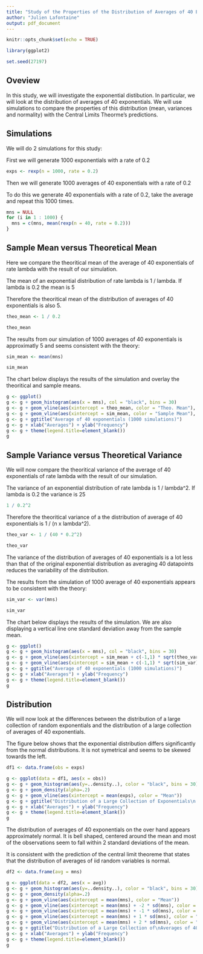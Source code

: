```yaml
---
title: "Study of the Properties of the Distribution of Averages of 40 Exponentials"
author: "Julien Lafontaine"
output: pdf_document
---
```


```r
knitr::opts_chunk$set(echo = TRUE)

library(ggplot2)

set.seed(27197)
```

## Oveview

In this study, we will investigate the exponential distibution. In particular, we will look at the distribution of averages of 40 exponentials. We will use simulations to  compare the properties of this distribution (mean, variances and normality) with the Central Limits Theorme's predictions.

## Simulations

We will do 2 simulations for this study:

First we will generate 1000 exponentials with a rate of 0.2

``` r
exps <- rexp(n = 1000, rate = 0.2)
```

Then we will generate 1000 averages of 40 exponentials with a rate of 0.2

To do this we generate 40 exponentials with a rate of 0.2, take the average and repeat this 1000 times. 
``` r
mns = NULL
for (i in 1 : 1000) {
  mns = c(mns, mean(rexp(n = 40, rate = 0.2)))
}

```

## Sample Mean versus Theoretical Mean

Here we compare the theoritical mean of the average of 40 exponentials of rate lambda with the result of our simulation.

The mean of an exponential distribution of rate lambda is 1 / lambda. If lambda is 0.2 the mean is 5

Therefore the theoritical mean of the distribution of averages of 40 exponentials is also 5.

```r
theo_mean <- 1 / 0.2

theo_mean
```

The results from our simulation of 1000 averages of 40 exponentials is approximatly 5 and seems consistent with the theory:

```r

sim_mean <- mean(mns)

sim_mean

```

The chart below displays the results of the simulation and overlay the theoritical and sample means.

```r

g <- ggplot()
g <- g + geom_histogram(aes(x = mns), col = "black", bins = 30)
g <- g + geom_vline(aes(xintercept = theo_mean, color = "Theo. Mean"), show.legend = TRUE)
g <- g + geom_vline(aes(xintercept = sim_mean, color = "Sample Mean"), show.legend = TRUE)
g <- g + ggtitle("Average of 40 exponentials (1000 simulations)")
g <- g + xlab("Averages") + ylab("Frequency")
g <- g + theme(legend.title=element_blank())
g
```



## Sample Variance versus Theoretical Variance

We will now compare the theoritical variance of the average of 40 exponentials of rate lambda with the result of our simulation.

The variance of an exponential distribution of rate lambda is 1 / lambda^2. If lambda is 0.2 the variance is 25

```r
1 / 0.2^2
```

Therefore the theoritical variance of a the distribution of average of 40 exponentials is  1 / (n x lambda^2).

```r
theo_var <- 1 / (40 * 0.2^2)

theo_var
```

The variance of the distribution of averages of 40 exponentials is a lot less than that of the original exponential distribution as averaging 40 datapoints reduces the variability of the distribution.

The results from the simulation of 1000 average of 40 exponentials appears to be consistent with the theory:

```r

sim_var <- var(mns)

sim_var

```

The chart below displays the results of the simulation. We are also displaying a vertical line one standard deviation away from the sample mean. 

```r

g <- ggplot()
g <- g + geom_histogram(aes(x = mns), col = "black", bins = 30)
g <- g + geom_vline(aes(xintercept = sim_mean + c(-1,1) * sqrt(theo_var), color = "Theo. Std. Dev."), show.legend = TRUE)
g <- g + geom_vline(aes(xintercept = sim_mean + c(-1,1) * sqrt(sim_var), color = "Standard Error"), show.legend = TRUE)
g <- g + ggtitle("Average of 40 exponentials (1000 simulations)")
g <- g + xlab("Averages") + ylab("Frequency")
g <- g + theme(legend.title=element_blank())
g
```

## Distribution

We will now look at the differences between the distribution of a large collection of random exponentials and the distribution of a large collection of averages of 40 exponentials.

The figure below shows that the exponential distribution differs significantly from the normal distributions. It is not symetrical and seems to be skewed towards the left.

```r

df1 <- data.frame(obs = exps)

g <- ggplot(data = df1, aes(x = obs))
g <- g + geom_histogram(aes(y=..density..), color = "black", bins = 30)
g <- g + geom_density(alpha=.2)
g <- g + geom_vline(aes(xintercept = mean(exps), color = "Mean"))
g <- g + ggtitle("Distribution of a Large Collection of Exponentials\n (1000 Simulations)")
g <- g + xlab("Averages") + ylab("Frequency")
g <- g + theme(legend.title=element_blank())
g
```

The distribution of averages of 40 exponentials on the over hand appears approximately normal. It is bell shaped, centered around the mean and most of the observations seem to fall within 2 standard deviations of the mean.

It is consistent with the prediction of the central limit theoreme that states that the distribution of averages of iid random variables is normal.

```r
df2 <- data.frame(avg = mns)

g <- ggplot(data = df2, aes(x = avg))
g <- g + geom_histogram(aes(y=..density..), color = "black", bins = 30)
g <- g + geom_density(alpha=.2)
g <- g + geom_vline(aes(xintercept = mean(mns), color = "Mean"))
g <- g + geom_vline(aes(xintercept = mean(mns) + -2 * sd(mns), color = "Std. Dev."))
g <- g + geom_vline(aes(xintercept = mean(mns) + -1 * sd(mns), color = "Std. Dev."))
g <- g + geom_vline(aes(xintercept = mean(mns) + 1 * sd(mns), color = "Std. Dev."))
g <- g + geom_vline(aes(xintercept = mean(mns) + 2 * sd(mns), color = "Std. Dev."))
g <- g + ggtitle("Distribution of a Large Collection of\nAverages of 40 Exponentials (1000 Simulations)")
g <- g + xlab("Averages") + ylab("Frequency")
g <- g + theme(legend.title=element_blank())
g
```
